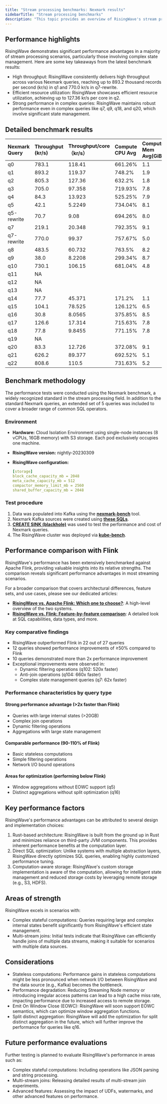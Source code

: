 ```yaml
---
title: "Stream processing benchmarks: Nexmark results"
sidebarTitle: "Stream processing benchmarks"
description: "This topic provides an overview of RisingWave's stream processing performance characteristics based on rigorous testing using the industry-standard Nexmark benchmark and an extended set of real-world SQL queries."
---
```


## Performance highlights

RisingWave demonstrates significant performance advantages in a majority of stream processing scenarios, particularly those involving complex state management. Here are some key takeaways from the latest benchmark results:

- High throughput: RisingWave consistently delivers high throughput across various Nexmark queries, reaching up to 893.2 thousand records per second (kr/s) in q1 and 770.0 kr/s in q7-rewrite.
- Efficient resource utilization: RisingWave showcases efficient resource utilization, achieving up to 127.36 kr/s per core in q2.
- Strong performance in complex queries: RisingWave maintains robust performance even in complex queries like q7, q9, q18, and q20, which involve significant state management.

## Detailed benchmark results

| **Nexmark Query** | **Throughput (kr/s)** | **Throughput/core（kr/s）** | **Compute CPU Avg** | **Compute Mem Avg(GiB)** | **Compactor CPU Avg** | **CompactorMem Avg(GiB)** |
| :--- | :--- | :--- | :--- | :--- | :--- | :--- |
| q0 | 783.1 | 118.41 | 661.26% | 1.1 | 0.074% | 0.05 |
| q1 | 893.2 | 119.37 | 748.2% | 1.9 | 0.09% | 0.05 |
| q2 | 805.3 | 127.36 | 632.2% | 1.8 | 0.078% | 0.05 |
| q3 | 705.0 | 97.358 | 719.93% | 7.8 | 4.2% | 0.15 |
| q4 | 84.3 | 13.923 | 525.25% | 7.9 | 80.24% | 0.26 |
| q5 | 42.1 | 5.2249 | 734.04% | 8.1 | 71.72% | 0.23 |
| q5-rewrite | 70.7 | 9.08 | 694.26% | 8.0 | 83.99% | 0.26 |
| q7 | 219.1 | 20.348 | 792.35% | 9.1 | 284.44% | 0.48 |
| q7-rewrite | 770.0 | 99.37  | 757.67% | 5.0 | 17.21% | 0.14 |
| q8 | 483.5 | 60.732 | 763.5% | 8.2 | 32.62% | 0.30 |
| q9 | 38.0 | 8.2208 | 299.34% | 8.7 | 162.9% | 0.49 |
| q10 | 730.1 | 106.15 | 681.04% | 4.8 | 6.77% | 0.14 |
| q11 | NA |  |  |  |  |  |
| q12 | NA |  |  |  |  |  |
| q13 | NA |  |  |  |  |  |
| q14 | 77.7 | 45.371 | 171.2% | 1.1 | 0.055% | 0.05 |
| q15 | 104.1 | 78.525 | 126.12% | 6.5 | 6.45% | 0.078 |
| q16 | 30.8 | 8.0565 | 375.85% | 8.5 | 6.45% | 0.093 |
| q17 | 126.6 | 17.314 | 715.63% | 7.8 | 15.57% | 0.20 |
| q18 | 77.8 | 9.8455 | 771.15% | 7.8 | 19.06% | 0.23 |
| q19 | NA |  |  |  |  |  |
| q20 | 83.3 | 12.726 | 372.08% | 9.1 | 282.46% | 0.56 |
| q21 | 626.2 | 89.377 | 692.52% | 5.1 | 8.11% | 0.20 |
| q22 | 808.6 | 110.5 | 731.63% | 5.2 | 0.16% | 0.122 |


## Benchmark methodology

The performance tests were conducted using the Nexmark benchmark, a widely recognized standard in the stream processing field. In addition to the standard Nexmark queries, an extended set of 5 queries was included to cover a broader range of common SQL operators.

### Environment

- **Hardware:** Cloud Isolation Environment using single-node instances (8 vCPUs, 16GB memory) with S3 storage. Each pod exclusively occupies one machine.
- **RisingWave version:** nightly-20230309
- **RisingWave configuration:**
    
    ```yaml
    [storage]
    block_cache_capacity_mb = 2048
    meta_cache_capacity_mb = 512
    compactor_memory_limit_mb = 2560
    shared_buffer_capacity_mb = 2048
    ```
    

### Test procedure

1. Data was populated into Kafka using the [**nexmark-bench**](https://github.com/risingwavelabs/nexmark-risingwave-1.0) tool.
2. Nexmark Kafka sources were created using [**these SQLs**](https://github.com/risingwavelabs/nexmark-risingwave-1.0/blob/main/manifests/nexmark/nexmark-kafka-sources.template.yaml).
3. [**CREATE SINK (blackhole)**](https://github.com/risingwavelabs/nexmark-risingwave-1.0/blob/main/manifests/nexmark/nexmark-sinks.template.yaml) was used to test the performance and cost of Nexmark queries.
4. The RisingWave cluster was deployed via [**kube-bench**](https://github.com/risingwavelabs/nexmark-risingwave-1.0).


## Performance comparison with Flink

RisingWave's performance has been extensively benchmarked against Apache Flink, providing valuable insights into its relative strengths. The comparison reveals significant performance advantages in most streaming scenarios.

For a broader comparison that covers architectural differences, feature sets, and use cases, please see our dedicated articles:

- [**RisingWave vs. Apache Flink: Which one to choose?**](/faq/risingwave-flink-comparison): A high-level overview of the two systems.
- [**RisingWave vs. Flink: Feature-by-feature comparison**](/faq/rw-flink-feature-comparison): A detailed look at SQL capabilities, data types, and more.

### Key comparative findings

- RisingWave outperformed Flink in 22 out of 27 queries
- 12 queries showed performance improvements of ≥50% compared to Flink
- 10 queries demonstrated more than 2x performance improvement
- Exceptional improvements were observed in:
  - Dynamic filtering operations (q102: 520x faster)
  - Anti-join operations (q104: 660x faster)
  - Complex state management queries (q7: 62x faster)

### Performance characteristics by query type

#### Strong performance advantage (>2x faster than Flink)
- Queries with large internal states (>20GB)
- Complex join operations
- Dynamic filtering operations
- Aggregations with large state management

#### Comparable performance (90-110% of Flink)
- Basic stateless computations
- Simple filtering operations
- Network I/O bound operations

#### Areas for optimization (performing below Flink)
- Window aggregations without EOWC support (q5)
- Distinct aggregations without split optimization (q16)


## Key performance factors

RisingWave's performance advantages can be attributed to several design and implementation choices:

1. Rust-based architecture: RisingWave is built from the ground up in Rust and minimizes reliance on third-party JVM components. This provides inherent performance benefits at the computation layer.
2. Direct SQL optimization: Unlike systems with multiple abstraction layers, RisingWave directly optimizes SQL queries, enabling highly customized performance tuning.
3. Computation-aware storage: RisingWave's custom storage implementation is aware of the computation, allowing for intelligent state management and reduced storage costs by leveraging remote storage (e.g., S3, HDFS).

## Areas of strength

RisingWave excels in scenarios with:

- Complex stateful computations: Queries requiring large and complex internal states benefit significantly from RisingWave's efficient state management.
- Multi-stream joins: Initial tests indicate that RisingWave can efficiently handle joins of multiple data streams, making it suitable for scenarios with multiple data sources.

## Considerations

- Stateless computations: Performance gains in stateless computations might be less pronounced when network I/O between RisingWave and the data source (e.g., Kafka) becomes the bottleneck.
- Performance degradation: Reducing Streaming Node memory or introducing irregular access patterns can lead to a high cache miss rate, impacting performance due to increased access to remote storage.
- Emit On Window Close (EOWC): RisingWave will soon support EOWC semantics, which can optimize window aggregation functions.
- Split distinct aggregation: RisingWave will add the optimization for split distinct aggregation in the future, which will further improve the performance for queries like q16.

## Future performance evaluations

Further testing is planned to evaluate RisingWave's performance in areas such as:

- Complex stateful computations: Including operations like JSON parsing and string processing.
- Multi-stream joins: Releasing detailed results of multi-stream join experiments.
- Advanced features: Assessing the impact of UDFs, watermarks, and other advanced features on performance.

